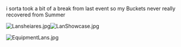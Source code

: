 i sorta took a bit of a break from last event so my Buckets never really recovered from Summer

[[File:Lansheiares.jpg|thumb]][[File:LanShowcase.jpg|thumb|left]]

[[File:EquipmentLans.jpg|thumb|left]]<ac_metadata title="Fall Event (I know i don&#039;t have enough Buckets)"> </ac_metadata>